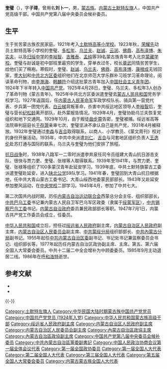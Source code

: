'''奎璧'''（{{bd|1903年||1986年|2月7日|catIdx=Kui奎}}），字'''子璋'''，曾用名'''刘卜一'''，男，[[蒙古族|蒙古族]]。[[内蒙古|内蒙古]][[土默特左旗|土默特左旗]]人，中国共产党高级干部。中国共产党第八届中央委员会候补委员。

==生平==
生于贫苦蒙古族农民家庭。1921年考入[[呼和浩特土默特学校|土默特高等小学校]]。1923年秋，[[荣耀先|荣耀先]]动员土默特高等小学校的奎璧、[[多松年|多松年]]、[[乌兰夫|乌兰夫]]、[[赵诚|赵诚]]、[[云润|云润]]、[[佛鼎|佛鼎]]、[[高布泽博|高布泽博]]、[[朱实夫|朱实夫]]，以及[[呼和浩特市第一中学|归绥中学]]的[[李裕智|李裕智]]、[[吉雅泰|吉雅泰]]、[[孟纯|孟纯]]等39名蒙古族青年考入北京[[蒙藏学校|蒙藏学校]]。奎璧与赵诚是初中部班里最穷的学生，穿单衣过冬，校长[[章武|章武]]同情贫苦学生，给他们买了棉袍。寒假时，奎璧、[[赵诚|赵诚]]、[[乌兰夫|乌兰夫]]、[[佛鼎|佛鼎]]、[[高布泽博|高布泽博]]、[[康根成|康根成]]无钱回家，[[李大钊|李大钊]]和[[中共北方区委|中共北方区委]]组织他们在北京师范大学乐群补习班学习革命理论，阅读革命刊物，由[[李渤海|李渤海]]、[[韩麟符|韩麟符]]介绍这批蒙古青年加入[[中国社会主义青年团|中国社会主义青年团]]。1924年下半年转入[[中国共产党|中国共产党]]。1925年4月28日，奎璧、乌兰夫、多松年3人创办了革命刊物《蒙古青年》。1925年中共北方区委派遣奎璧去[[蒙古人民共和国|蒙古人民共和国]]党务学校学习。1927年返国后，任[[内蒙古人民革命军|内蒙古人民革命军]]军政学校队长、骑兵第一营党代表、步兵第一团党代表。[[白云梯|白云梯]]背叛革命，杀害中共绥远地区领导人[[李裕智|李裕智]]后，奎璧与营长[[纪松龄|纪松龄]]离开部队，赴外蒙报告情况。1929年4月，奎璧协助乌兰夫恢复党组织和地下交通网。1929年10月，由于叛徒[[曲步霄|曲步霄]]告密，奎璧被捕。绥远省高等法院审判庭庭长[[于存灏|于存灏]]亲审七次，奎璧坚决不承认自己是共产党，1931年4月被释放。1932年奎璧通过[[李森_(内蒙古自治区政协副主席)|李森]]与[[吉合|吉合]]取得联系，以商人、小学教员、《蒙文周刊》校对的身份开展活动。1935年，中共中央派遣[[刘仁|刘仁]]、[[吉合|吉合]]与河套地区组织负责人[[王逸伦|王逸伦]]赴苏打通与国际的联系，乌兰夫与奎璧为他们安排了旅程。

[[抗日战争|抗日战争]]时，1938年八路军一二零时派遣李井泉任司令员组建大青山抗日游击支队，很快与贾力更、奎璧、张禄等人取得联系。1939年至1941年，与贾力更、奎璧、张禄等组织了100多蒙汉青年赴延安学习。1939年底，中共土默特旗蒙古工委派遣奎璧赴延安，进入[[陕北公学|陕北公学]]59队学习。1941年春，奎璧回到大青山抗日根据地，任中共大青山蒙古工委书记、大青山绥西地委蒙民部部长。1943年又赴延安参加整风运动，在[[中央党校|中央党校]]二部学习。1945年4月，参加了中共七大。

第二次国共内战时期，历任[[内蒙古自治运动联合会|内蒙古自治运动联合会]]西蒙总分会主任、组织部部长，[[中共巴乌工委|中共巴乌工委]]书记兼内蒙古人民自卫军巴乌军区政委（隶属于[[绥蒙军区|绥蒙军区]]），[[中共锡察巴乌工委|中共锡察巴乌工委]]书记。[[内蒙古自治政府|内蒙古自治政府]]委员兼民政部部长等职。1947年7月1日，内蒙古共产党工作委员会成立，任委员。

[[中华人民共和国|中华人民共和国]]成立后，担任过[[绥远省人民政府|绥远省人民政府]]副主席，[[内蒙古自治区人民政府|内蒙古自治区人民政府]]副主席，[[内蒙古自治区人民委员会|内蒙古自治区人民委员会]]副主席、[[中共蒙绥分局|中共蒙绥分局]]组织部部长、[[中共內蒙古分局|中共內蒙古分局]]副书记。1955年起任[[中共内蒙古自治区委|中共内蒙古自治区委]]副书记、书记处书记兼监察委员会书记、组织部长等。1977年起历任内蒙古自治区政协副主席、主席。第五、第六届全国人大常委会委员。中共十二届二中全会增补为中顾委委员。1985年9月主动退居二线。1986年在[[呼和浩特|呼和浩特]]逝世。

== 参考文献 ==
{{Reflist}}
{{refbegin}}
* {{cite web |url = http://www.4yjd.cn/warpersonshow.asp?id=2749 |title = 奎璧 |website = 第四野战军第一门户 |deadurl = yes |archiveurl = https://web.archive.org/web/20160313205353/http://4yjd.cn/warpersonshow.asp?id=2749 |archivedate = 2016-03-13 |access-date = 2011-09-18 }}
* {{cite web |url = http://search.huaxia.com/s.jsp?iDocId=491178 |title = 奎璧（1903-1986） |website = 华夏经纬网 |deadurl = yes |archiveurl = https://web.archive.org/web/20120625155609/http://search.huaxia.com/s.jsp?iDocId=491178 |archivedate = 2012-06-25 |access-date = 2016-05-18 }}
{{refend}}

{{-}}
{{中华人民共和国内蒙古自治区正职领导人|nocat}}
{{蒙古族高级干部}}

{{Authority control}}
{{DEFAULTSORT:Kui奎}}
[[Category:土默特左旗人|Category:土默特左旗人]]
[[Category:中华民国大陆时期蒙古族中国共产党党员|Category:中华民国大陆时期蒙古族中国共产党党员]]
[[Category:中国共产党党员_(1924年入党)|Category:中国共产党党员 (1924年入党)]]
[[Category:中华人民共和国蒙古族高级干部|Category:中华人民共和国蒙古族高级干部]]
[[Category:绥远省人民政府副主席|Category:绥远省人民政府副主席]]
[[Category:内蒙古自治区人民政府副主席|Category:内蒙古自治区人民政府副主席]]
[[Category:内蒙古自治区人民委员会副主席|Category:内蒙古自治区人民委员会副主席]]
[[Category:內蒙古自治區政協主席|Category:內蒙古自治區政協主席]]
[[Category:內蒙古自治區政協副主席|Category:內蒙古自治區政協副主席]]
[[Category:中国共产党第八届中央委员会候补委员|Category:中国共产党第八届中央委员会候补委员]]
[[Category:中共內蒙古自治區黨委副書記|Category:中共內蒙古自治區黨委副書記]]
[[Category:中国人民政治协商会议第一届全体会议代表|Category:中国人民政治协商会议第一届全体会议代表]]
[[Category:第一届全国政协委员|Category:第一届全国政协委员]]
[[Category:第一届全国人大代表|Category:第一届全国人大代表]]
[[Category:第二届全国人大代表|Category:第二届全国人大代表]]
[[Category:第三届全国人大代表|Category:第三届全国人大代表]]
[[Category:第五届全国人大常委会委员|Category:第五届全国人大常委会委员]]
[[Category:内蒙古蒙古族全国人大代表|Category:内蒙古蒙古族全国人大代表]]